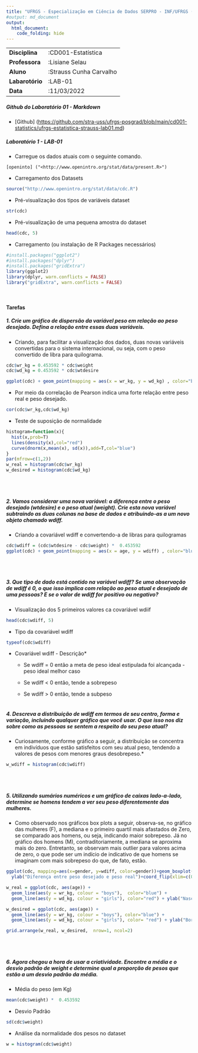 ```yaml
---
title: "UFRGS - Especialização em Ciência de Dados SERPRO - INF/UFRGS (2022-2023)"
#output: md_document
output: 
  html_document:
    code_folding: hide
---
```


|                 |                         |
|-----------------|-------------------------|
| **Disciplina**  | :CD001-Estatística      |
| **Professora**  | :Lisiane Selau          |
| **Aluno**       | :Strauss Cunha Carvalho |
| **Labarotório** | :LAB-01                 |
| **Data**        | :11/03/2022             |

##### **Github do Laboratório 01 - Markdown**

-   [Github] (<https://github.com/stra-uss/ufrgs-posgrad/blob/main/cd001-statistics/ufrgs-estatistica-strauss-lab01.md>)

##### **Laboratório 1 - LAB-01**

-   Carregue os dados atuais com o seguinte comando.

``` shell
[openinto] ("<http://www.openintro.org/stat/data/present.R>")
```

-   Carregamento dos Datasets

```r
source("http://www.openintro.org/stat/data/cdc.R")
```

-   Pré-visualização dos tipos de variáveis dataset

```r
str(cdc)
```

-   Pré-visualização de uma pequena amostra do dataset

```r
head(cdc, 5)
```

-   Carregamento (ou instalação de R Packages necessários)

```r
#install.packages("ggplot2")
#install.packages("dplyr")
#install.packages("gridExtra")
library(ggplot2)
library(dplyr, warn.conflicts = FALSE)
library("gridExtra", warn.conflicts = FALSE)
```

<br>

#### **Tarefas**

##### **1. Crie um gráfico de dispersão da variável peso em relação ao peso desejado. Defina a relação entre essas duas variáveis.**

-   Criando, para facilitar a visualização dos dados, duas novas variáveis convertidas para o sistema internacional, ou seja, com o peso convertido de libra para quilograma.

```r
cdc$wr_kg = 0.453592 * cdc$weight
cdc$wd_kg = 0.453592 * cdc$wtdesire
```

```r
ggplot(cdc) + geom_point(mapping = aes(x = wr_kg, y = wd_kg) , color="blue") + ggtitle("Peso real x Peso desejado - Kg") 
```

-   Por meio da correlação de Pearson indica uma forte relação entre peso real e peso desejado.

```r
cor(cdc$wr_kg,cdc$wd_kg)
```

-   Teste de suposição de normalidade

```r
histogram=function(x){
  hist(x,prob=T)
  lines(density(x),col="red")
  curve(dnorm(x,mean(x), sd(x)),add=T,col="blue")
}
par(mfrow=c(1,2))
w_real = histogram(cdc$wr_kg)
w_desired = histogram(cdc$wd_kg)
```

<br> <br>

##### **2. Vamos considerar uma nova variável: a diferença entre o peso desejado (wtdesire) e o peso atual (weight). Crie esta nova variável subtraindo as duas colunas na base de dados e atribuindo-as a um novo objeto chamado wdiff.**

-   Criando a covariável wdiff e convertendo-a de libras para quilogramas

```r
cdc$wdiff = (cdc$wtdesire - cdc$weight) *  0.453592 
ggplot(cdc) + geom_point(mapping = aes(x = age, y = wdiff) , color="blue") + ggtitle("Peso desejado (Kg) - Peso real (Kg) * idade") 
```

<br> <br>

##### **3. Que tipo de dado está contido na variável wdiff? Se uma observação de wdiff é 0, o que isso implica com relação ao peso atual e desejado de uma pessoas? E se o valor de wdiff for positivo ou negativo?**

-   Visualização dos 5 primeiros valores ca covariável wdiif

```r
head(cdc$wdiff, 5)
```

-   Tipo da covariável wdiff

```r
typeof(cdc$wdiff)
```

-   Covariável wdiff - Descrição\*

    -   Se wdiff = 0 então a meta de peso ideal estipulada foi alcançada - peso ideal melhor caso

    -   Se wdiff \< 0 então, tende a sobrepeso

    -   Se wdiff \> 0 então, tende a subpeso <br> <br>

##### **4. Descreva a distribuição de wdiff em termos de seu centro, forma e variação, incluindo qualquer gráfico que você usar. O que isso nos diz sobre como as pessoas se sentem a respeito do seu peso atual?**

-   Curiosamente, conforme gráfico a seguir, a distribuição se concentra em indivíduos que estão satisfeitos com seu atual peso, tendendo a valores de pesos com menores graus desobrepeso.\*

```r
w_wdiff = histogram(cdc$wdiff)
```

<br> <br>

##### **5. Utilizando sumários numéricos e um gráfico de caixas lado-a-lado, determine se homens tendem a ver seu peso diferentemente das mulheres.**

-   Como observado nos gráficos box plots a seguir, observa-se, no gráfico das mulheres (F), a mediana e o primeiro quartil mais afastados de Zero, se comparado aos homens, ou seja, indicando maior sobrepeso. Já no gráfico dos homens (M), contraditoriamente, a mediana se aproxima mais do zero. Entretanto, se observam mais outlier para valores acima de zero, o que pode ser um indício de indicativo de que homens se imaginam com mais sobrepeso do que, de fato, estão.

```r
ggplot(cdc, mapping=aes(x=gender, y=wdiff, color=gender))+geom_boxplot()+geom_boxplot(outlier.color = "red")+ xlab("Gênero") + 
  ylab("Diferença entre peso desejado e peso real")+coord_flip(xlim=c(0, 2))
```

```r
w_real = ggplot(cdc, aes(age)) + 
  geom_line(aes(y = wr_kg, colour = "boys"),  color="blue") + 
  geom_line(aes(y = wd_kg, colour = "girls"), color="red") + ylab("Nascidos") 

w_desired = ggplot(cdc, aes(age)) + 
  geom_line(aes(y = wr_kg, colour = "boys"), color="blue") + 
  geom_line(aes(y = wd_kg, colour = "girls"), color= "red") + ylab("Borns") 

grid.arrange(w_real, w_desired,  nrow=1, ncol=2)
```

<br> <br>

##### **6. Agora chegou a hora de usar a criatividade. Encontre a média e o desvio padrão de weight e determine qual a proporção de pesos que estão a um desvio padrão da média.**

-   Média do peso (em Kg)

```r
mean(cdc$weight) *  0.453592 
```

-   Desvio Padrão

```r
sd(cdc$weight) 
```

-   Análise da normalidade dos pesos no dataset

```r
w = histogram(cdc$weight)
```

